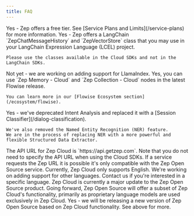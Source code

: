 ```yaml
---
title: FAQ
---
```



<Accordion title="Is there a free version of Zep Cloud?">
    Yes - Zep offers a free tier. See [Service Plans and Limits](/service-plans) for more information.
</Accordion>
<Accordion title="Does Zep Cloud work with LangChain?">
    Yes - Zep offers a LangChain `ZepChatMessageHistory` and `ZepVectorStore` class that you may use in your LangChain
    Expression Language (LCEL) project.

    Please use the classes available in the Cloud SDKs and not in the LangChain SDKs.
</Accordion>
<Accordion title="Does Zep Cloud work with LlamaIndex?">
    Not yet - we are working on adding support for LlamaIndex.
</Accordion>
<Accordion title="Does Zep Cloud work with Flowise?">
    Yes, you can use `Zep Memory - Cloud` and `Zep Collection - Cloud` nodes in the latest Flowise release.

    You can learn more in our [Flowise Ecosystem section](/ecosystem/flowise).
</Accordion>

<Accordion title="Are there any features missing from Zep Cloud that are available in Zep Open Source?">
    Yes - we've deprecated Intent Analysis and replaced it with a [Session Classifier](/dialog-classification).

    We've also removed the Named Entity Recognition (NER) feature.
    We are in the process of replacing NER with a more powerful and flexible Structured Data Extractor.
</Accordion>
<Accordion title="What is the API URL for Zep Cloud?">
    The API URL for Zep Cloud is `https://api.getzep.com`. Note that you do not need to specify the API URL when using the Cloud SDKs.
    If a service requests the Zep URL it is possible it's only compatible with the Zep Open Source service.
</Accordion>
<Accordion title="Does Zep Cloud support multiple spoken languages?">
    Currently, Zep Cloud only supports English. We're working on adding support for other languages. Contact us if you're
    interested in a specific language.
</Accordion>
<Accordion title="What is the relationship between Zep Cloud and Zep Open Source?">
    Zep Cloud is currently a major update to the Zep Open Source product. Going forward, Zep Open Source will offer a
    subset of Zep Cloud's functionality, primarily as proprietary language models are used exclusively in Zep Cloud.
</Accordion>
<Accordion title="Will you be updating Zep Open Source?">
    Yes - we will be releasing a new version of Zep Open Source based on Zep Cloud functionality.
    See above for more.
</Accordion>
